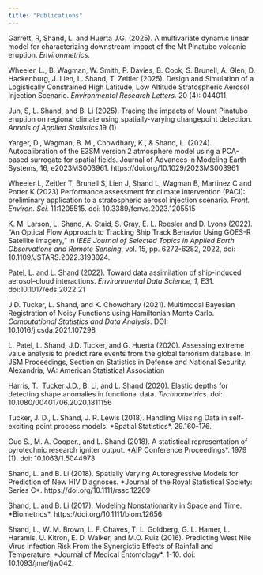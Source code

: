 ```yaml
---
title: "Publications"
---
```


Garrett, R, Shand, L. and Huerta J.G. (2025). A multivariate dynamic linear model for characterizing downstream impact of the Mt Pinatubo volcanic eruption. *Environmetrics.* 

Wheeler, L., B. Wagman, W. Smith, P. Davies, B. Cook, S. Brunell, A. Glen, D. Hackenburg, J. Lien, L. Shand, T. Zeitler (2025). Design and Simulation of a Logistically Constrained High Latitude, Low Altitude Stratospheric Aerosol Injection Scenario. *Environmental Research Letters.* 20 (4): 044011.

Jun, S, L. Shand, and B. Li (2025). Tracing the impacts of Mount Pinatubo eruption on regional climate using spatially-varying changepoint detection. *Annals of Applied Statistics*.19 (1) \url{https://doi.org/10.1214/24-AOAS1968}

Yarger, D., Wagman, B. M., Chowdhary, K., & Shand, L. (2024). Autocalibration of the E3SM version 2 atmosphere model using a PCA-based surrogate for spatial fields. Journal of Advances in Modeling Earth Systems, 16, e2023MS003961. https://doi.org/10.1029/2023MS003961

Wheeler L, Zeitler T, Brunell S, Lien J, Shand L, Wagman B, Martinez C and Potter K (2023) Performance assessment for climate intervention (PACI): preliminary application to a stratospheric aerosol injection scenario. *Front. Environ. Sci.* 11:1205515. doi: 10.3389/fenvs.2023.1205515

K. M. Larson, L. Shand, A. Staid, S. Gray, E. L. Roesler and D. Lyons (2022). "An Optical Flow Approach to Tracking Ship Track Behavior Using GOES-R Satellite Imagery," in *IEEE Journal of Selected Topics in Applied Earth Observations and Remote Sensing*, vol. 15, pp. 6272-6282, 2022, doi: 10.1109/JSTARS.2022.3193024.

Patel, L. and L. Shand (2022). Toward data assimilation of ship-induced aerosol--cloud interactions. *Environmental Data Science, 1*, E31. doi:10.1017/eds.2022.21

J.D. Tucker, L. Shand, and K. Chowdhary (2021). Multimodal Bayesian Registration of Noisy Functions using Hamiltonian Monte Carlo. *Computational Statistics and Data Analysis*. DOI: 10.1016/j.csda.2021.107298

L. Patel, L. Shand, J.D. Tucker, and G. Huerta (2020). Assessing extreme value analysis to predict rare events from the global terrorism database. In JSM Proceedings, Section on Statistics in Defense and National Security. Alexandria, VA: American Statistical Association

Harris, T., Tucker J.D., B. Li, and L. Shand (2020). Elastic depths for detecting shape anomalies in functional data. *Technometrics*. doi: 10.1080/00401706.2020.1811156

Tucker, J. D., L. Shand, J. R. Lewis (2018). Handling Missing Data in self-exciting point process models. \*Spatial Statistics\*. 29.160-176.

Guo S., M. A. Cooper., and L. Shand (2018). A statistical representation of pyrotechnic research igniter output. \*AIP Conference Proceedings\*. 1979 (1). doi: 10.1063/1.5044973

Shand, L. and B. Li (2018). Spatially Varying Autoregressive Models for Prediction of New HIV Diagnoses. \*Journal of the Royal Statistical Society: Series C\*. https://doi.org/10.1111/rssc.12269

Shand, L. and B. Li (2017). Modeling Nonstationarity in Space and Time. \*Biometrics\*. https://doi.org/10.1111/biom.12656

Shand, L., W. M. Brown, L. F. Chaves, T. L. Goldberg, G. L. Hamer, L. Haramis, U. Kitron, E. D. Walker, and M.O. Ruiz (2016). Predicting West Nile Virus Infection Risk From the Synergistic Effects of Rainfall and Temperature. \*Journal of Medical Entomology\*. 1-10. doi: 10.1093/jme/tjw042.

